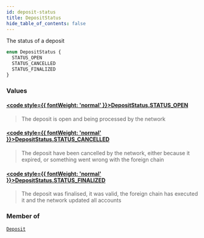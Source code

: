 ```yaml
---
id: deposit-status
title: DepositStatus
hide_table_of_contents: false
---
```








The status of a deposit

```graphql
enum DepositStatus {
  STATUS_OPEN
  STATUS_CANCELLED
  STATUS_FINALIZED
}
```


### Values

#### [<code style={{ fontWeight: 'normal' }}>DepositStatus.<b>STATUS_OPEN</b></code>](#) 
> The deposit is open and being processed by the network
> 

#### [<code style={{ fontWeight: 'normal' }}>DepositStatus.<b>STATUS_CANCELLED</b></code>](#) 
> The deposit have been cancelled by the network, either because it expired, or something went wrong with the foreign chain
> 

#### [<code style={{ fontWeight: 'normal' }}>DepositStatus.<b>STATUS_FINALIZED</b></code>](#) 
> The deposit was finalised, it was valid, the foreign chain has executed it and the network updated all accounts
> 



### Member of

[`Deposit`](/testnet/api/graphql/objects/deposit)  <Badge class="secondary" text="object"/>




